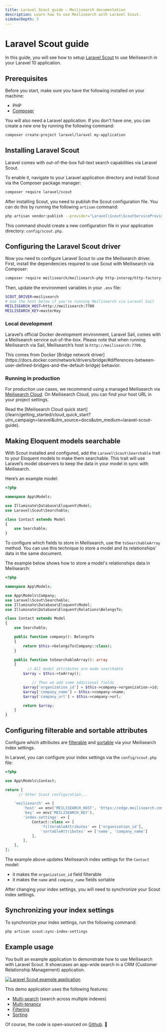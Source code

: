 ```yaml
---
title: Laravel Scout guide — Meilisearch documentation
description: Learn how to use Meilisearch with Laravel Scout.
sidebarDepth: 3
---
```


# Laravel Scout guide

In this guide, you will see how to setup [Laravel Scout](https://laravel.com/docs/10.x/scout) to use Meilisearch in your Laravel 10 application.

## Prerequisites

Before you start, make sure you have the following installed on your machine:
- PHP
- [Composer](https://getcomposer.org/)

You will also need a Laravel application. If you don't have one, you can create a new one by running the following command:

```sh
composer create-project laravel/laravel my-application
```

## Installing Laravel Scout

Laravel comes with out-of-the-box full-text search capabilities via Laravel Scout.

To enable it, navigate to your Laravel application directory and install Scout via the Composer package manager:

```sh
composer require laravel/scout
```

After installing Scout, you need to publish the Scout configuration file. You can do this by running the following `artisan` command:

```sh
php artisan vendor:publish --provider="Laravel\Scout\ScoutServiceProvider"
```

This command should create a new configuration file in your application directory: `config/scout.php`.

## Configuring the Laravel Scout driver

Now you need to configure Laravel Scout to use the Meilisearch driver. First, install the dependencies required to use Scout with Meilisearch via Composer:

```sh
composer require meilisearch/meilisearch-php http-interop/http-factory-guzzle
```

Then, update the environment variables in your `.env` file:

```sh
SCOUT_DRIVER=meilisearch
# Use the host below if you're running Meilisearch via Laravel Sail
MEILISEARCH_HOST=http://meilisearch:7700
MEILISEARCH_KEY=masterKey
```

### Local development

Laravel’s official Docker development environment, Laravel Sail, comes with a Meilisearch service out-of-the-box. Please note that when running Meilisearch via Sail, Meilisearch’s host is `http://meilisearch:7700`.

<Capsule intent="note">
This comes from Docker [Bridge network driver](https://docs.docker.com/network/drivers/bridge/#differences-between-user-defined-bridges-and-the-default-bridge) behavior.
</Capsule>

### Running in production

For production use cases, we recommend using a managed Meilisearch via [Meilisearch Cloud](https://www.meilisearch.com/cloud?utm_campaign=laravel&utm_source=docs&utm_medium=laravel-scout-guide). On Meilisearch Cloud, you can find your host URL in your project settings.

<Capsule intent="tip">
Read the [Meilisearch Cloud quick start](/learn/getting_started/cloud_quick_start?utm_campaign=laravel&utm_source=docs&utm_medium=laravel-scout-guide).
</Capsule>

## Making Eloquent models searchable

With Scout installed and configured, add the `Laravel\Scout\Searchable` trait to your Eloquent models to make them searchable. This trait will use Laravel’s model observers to keep the data in your model in sync with Meilisearch.

Here’s an example model:

```php
<?php

namespace App\Models;

use Illuminate\Database\Eloquent\Model;
use Laravel\Scout\Searchable;

class Contact extends Model
{
	use Searchable;
}
```

To configure which fields to store in Meilisearch, use the `toSearchableArray` method. You can use this technique to store a model and its relationships’ data in the same document.

The example below shows how to store a model's relationships data in Meilisearch:

```php
<?php

namespace App\Models;

use App\Models\Company;
use Laravel\Scout\Searchable;
use Illuminate\Database\Eloquent\Model;
use Illuminate\Database\Eloquent\Relations\BelongsTo;

class Contact extends Model
{
    use Searchable;

    public function company(): BelongsTo
    {
        return $this->belongsTo(Company::class);
    }

    public function toSearchableArray(): array
    {
	      // All model attributes are made searchable
        $array = $this->toArray();

		    // Then we add some additional fields
        $array['organization_id'] = $this->company->organization->id;
        $array['company_name'] = $this->company->name;
        $array['company_url'] = $this->company->url;

        return $array;
    }
}
```

## Configuring filterable and sortable attributes

Configure which attributes are [filterable](/learn/fine_tuning_results/filtering?utm_campaign=laravel&utm_source=docs&utm_medium=laravel-scout-guide) and [sortable](/learn/fine_tuning_results/sorting?utm_campaign=laravel&utm_source=docs&utm_medium=laravel-scout-guide) via your Meilisearch index settings.

In Laravel, you can configure your index settings via the `config/scout.php` file:

```php
<?php

use App\Models\Contact;

return [
	  // Other Scout configuration...

    'meilisearch' => [
        'host' => env('MEILISEARCH_HOST', 'https://edge.meilisearch.com'),
        'key' => env('MEILISEARCH_KEY'),
        'index-settings' => [
            Contact::class => [
                'filterableAttributes' => ['organization_id'],
                'sortableAttributes' => ['name', 'company_name']
            ],
        ],
    ],
];
```

The example above updates Meilisearch index settings for the `Contact` model:

- it makes the `organization_id` field filterable
- it makes the `name` and `company_name` fields sortable

After changing your index settings, you will need to synchronize your Scout index settings.

## Synchronizing your index settings

To synchronize your index settings, run the following command:

```sh
php artisan scout:sync-index-settings
```

## Example usage

You built an example application to demonstrate how to use Meilisearch with Laravel Scout. It showcases an app-wide search in a CRM (Customer Relationship Management) application.

[![Laravel Scout example application](https://raw.githubusercontent.com/meilisearch/documentation/add-laravel-multitenancy-guide/assets/images/demos/saas-demo-screenshot.png)](https://saas.meilisearch.com/?utm_campaign=laravel&utm_source=docs&utm_medium=laravel-scout-guide)

This demo application uses the following features:
- [Multi-search](/reference/api/multi_search?utm_campaign=laravel&utm_source=docs&utm_medium=laravel-scout-guide) (search across multiple indexes)
- [Multi-tenancy](/learn/security/tenant_tokens?utm_campaign=laravel&utm_source=docs&utm_medium=laravel-scout-guide)
- [Filtering](/learn/fine_tuning_results/filtering?utm_campaign=laravel&utm_source=docs&utm_medium=laravel-scout-guide)
- [Sorting](/learn/fine_tuning_results/sorting?utm_campaign=laravel&utm_source=docs&utm_medium=laravel-scout-guide)

Of course, the code is open-sourced on [Github](https://github.com/meilisearch/saas-demo). 🎉
